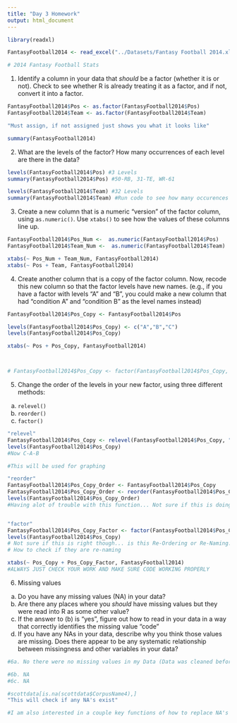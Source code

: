 ```yaml
---
title: "Day 3 Homework"
output: html_document
---
```




```r
library(readxl) 

FantasyFootball2014 <- read_excel("../Datasets/Fantasy Football 2014.xlsx", skip = 2)

# 2014 Fantasy Football Stats

```

1. Identify a column in your data that *should* be a factor (whether it is or not). Check to see whether R is already treating it as a factor, and if not, convert it into a factor.

```r
FantasyFootball2014$Pos <- as.factor(FantasyFootball2014$Pos)
FantasyFootball2014$Team <- as.factor(FantasyFootball2014$Team)

"Must assign, if not assigned just shows you what it looks like"

summary(FantasyFootball2014)

```

2. What are the levels of the factor? How many occurrences of each level are there in the data?
   
```r
levels(FantasyFootball2014$Pos) #3 Levels
summary(FantasyFootball2014$Pos) #50-RB, 31-TE, WR-61

levels(FantasyFootball2014$Team) #32 Levels
summary(FantasyFootball2014$Team) #Run code to see how many occurences there are

```

3. Create a new column that is a numeric "version" of the factor column, using `as.numeric()`. Use `xtabs()` to see how the values of these columns line up.

```r
FantasyFootball2014$Pos_Num <-  as.numeric(FantasyFootball2014$Pos)
FantasyFootball2014$Team_Num <-  as.numeric(FantasyFootball2014$Team)

xtabs(~ Pos_Num + Team_Num, FantasyFootball2014)
xtabs(~ Pos + Team, FantasyFootball2014)

```

4. Create another column that is a copy of the factor column. Now, recode this new column so that the factor levels have new names. 
  (e.g., if you have a factor with levels "A" and "B", you could make a new column that had "condition A" and "condition B" as the level names instead)

```r

FantasyFootball2014$Pos_Copy <- FantasyFootball2014$Pos

levels(FantasyFootball2014$Pos_Copy) <- c("A","B","C")
levels(FantasyFootball2014$Pos_Copy)

xtabs(~ Pos + Pos_Copy, FantasyFootball2014)



# FantasyFootball2014$Pos_Copy <- factor(FantasyFootball2014$Pos_Copy, levels = c("A", "B", "C")) --- THIS IS WRONG (THIS JUST REORDERS)

```

5. Change the order of the levels in your new factor, using three different methods:
  a. `relevel()`
  b. `reorder()`
  c. `factor()`

```r

"relevel"
FantasyFootball2014$Pos_Copy <- relevel(FantasyFootball2014$Pos_Copy, "C")
levels(FantasyFootball2014$Pos_Copy)
#Now C-A-B

#This will be used for graphing

"reorder"
FantasyFootball2014$Pos_Copy_Order <- FantasyFootball2014$Pos_Copy
FantasyFootball2014$Pos_Copy_Order <- reorder(FantasyFootball2014$Pos_Copy, FantasyFootball2014$Pos_Copy_Order)
levels(FantasyFootball2014$Pos_Copy_Order)
#Having alot of trouble with this function... Not sure if this is doing right thing.


"factor"
FantasyFootball2014$Pos_Copy_Factor <- factor(FantasyFootball2014$Pos_Copy, levels = c("B","A","C"))
levels(FantasyFootball2014$Pos_Copy)
# Not sure if this is right though... is this Re-Ordering or Re-Naming...?
# How to check if they are re-naming

xtabs(~ Pos_Copy + Pos_Copy_Factor, FantasyFootball2014)
#ALWAYS JUST CHECK YOUR WORK AND MAKE SURE CODE WORKING PROPERLY


```

6. Missing values
  a. Do you have any missing values (NA) in your data?
  b. Are there any places where you *should* have missing values but they were read into R as some other value?
  c. If the answer to (b) is "yes", figure out how to read in your data in a way that correctly identifies the missing value "code"
  d. If you have any NAs in your data, describe why you think those values are missing. Does there appear to be any systematic relationship between missingness and other variables in your data?

```r
#6a. No there were no missing values in my Data (Data was cleaned beforehand)

#6b. NA
#6c. NA

#scottdata[is.na(scottdata$CorpusName4),]
"This will check if any NA's exist"

#I am also interested in a couple key functions of how to replace NA's (All I am familiar with is mean imputation and case deletion)
```

